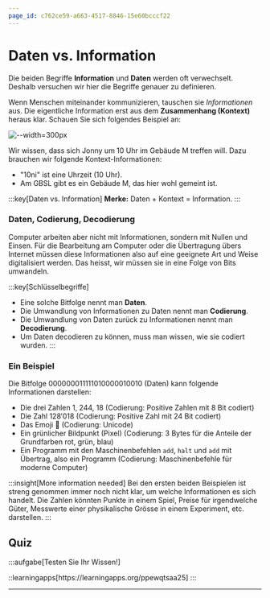 ```yaml
---
page_id: c762ce59-a663-4517-8846-15e60bcccf22
---
```


# Daten vs. Information

Die beiden Begriffe **Information** und **Daten** werden oft verwechselt. Deshalb versuchen wir hier die Begriffe genauer zu definieren.

Wenn Menschen miteinander kommunizieren, tauschen sie _Informationen_ aus. Die eigentliche Information erst aus dem **Zusammenhang (Kontext)** heraus klar. Schauen Sie sich folgendes Beispiel an:

![--width=300px](img/chat.png)

Wir wissen, dass sich Jonny um 10 Uhr im Gebäude M treffen will. Dazu brauchen wir folgende Kontext-Informationen:

- "10ni" ist eine Uhrzeit (10 Uhr).
- Am GBSL gibt es ein Gebäude M, das hier wohl gemeint ist.

:::key[Daten vs. Information] **Merke:** Daten + Kontext = Information. :::

### Daten, Codierung, Decodierung

Computer arbeiten aber nicht mit Informationen, sondern mit Nullen und Einsen. Für die Bearbeitung am Computer oder die Übertragung übers Internet müssen diese Informationen also auf eine geeignete Art und Weise digitalisiert werden. Das heisst, wir müssen sie in eine Folge von Bits umwandeln.

:::key[Schlüsselbegriffe]

- Eine solche Bitfolge nennt man **Daten**.
- Die Umwandlung von Informationen zu Daten nennt man **Codierung**.
- Die Umwandlung von Daten zurück zu Informationen nennt man **Decodierung**.
- Um Daten decodieren zu können, muss man wissen, wie sie codiert wurden. :::

### Ein Beispiel

Die Bitfolge $00000001 11110100 00010010$ (Daten) kann folgende Informationen darstellen:

- Die drei Zahlen 1, 244, 18 (Codierung: Positive Zahlen mit 8 Bit codiert)
- Die Zahl $128'018$ (Codierung: Positive Zahl mit 24 Bit codiert)
- Das Emoji 🐒 (Codierung: Unicode)
- Ein grünlicher Bildpunkt (Pixel) (Codierung: 3 Bytes für die Anteile der Grundfarben rot, grün, blau)
- Ein Programm mit den Maschinenbefehlen `add`, `halt` und `add` mit Übertrag, also ein Programm (Codierung: Maschinenbefehle für moderne Computer)

:::insight[More information needed] Bei den ersten beiden Beispielen ist streng genommen immer noch nicht klar, um welche Informationen es sich handelt. Die Zahlen könnten Punkte in einem Spiel, Preise für irgendwelche Güter, Messwerte einer physikalische Grösse in einem Experiment, etc. darstellen. :::

## Quiz

:::aufgabe[Testen Sie Ihr Wissen!]

<TaskState id="960c4c80-f4b4-4cc1-9ac6-8b8122e784c8" />
::learningapps[https://learningapps.org/ppewqtsaa25] :::

---
